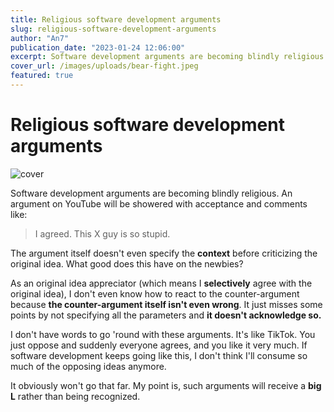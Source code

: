 ```yaml
---
title: Religious software development arguments
slug: religious-software-development-arguments
author: "An7"
publication_date: "2023-01-24 12:06:00"
excerpt: Software development arguments are becoming blindly religious.
cover_url: /images/uploads/bear-fight.jpeg
featured: true
---
```



# Religious software development arguments

![cover](/images/uploads/bear-fight.jpeg)

Software development arguments are becoming blindly religious. An argument on YouTube will be showered with acceptance and comments like:

> I agreed. This X guy is so stupid.

The argument itself doesn't even specify the **context** before criticizing the original idea. What good does this have on the newbies?

<YouTube id="4fp1B8YFzO4" />

As an original idea appreciator (which means I **selectively** agree with the original idea), I don't even know how to react to the counter-argument because **the counter-argument itself isn't even wrong**. It just misses some points by not specifying all the parameters and **it doesn't acknowledge so.**

I don't have words to go 'round with these arguments. It's like TikTok. You just oppose and suddenly everyone agrees, and you like it very much. If software development keeps going like this, I don't think I'll consume so much of the opposing ideas anymore.

It obviously won't go that far. My point is, such arguments will receive a **big L** rather than being recognized.
